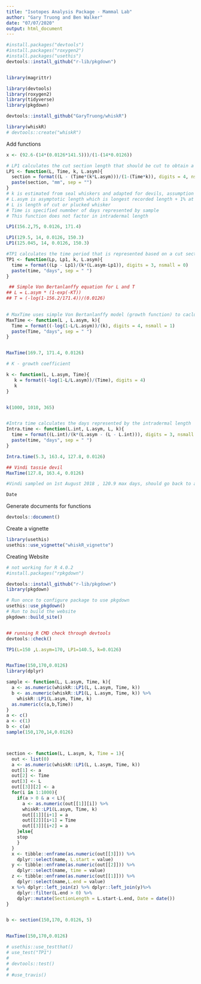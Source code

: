 ```yaml
---
title: "Isotopes Analysis Package - Mammal Lab"
author: "Gary Truong and Ben Walker"
date: "07/07/2020"
output: html_document
---
```


```r
#install.packages("devtools")
#install.packages("roxygen2")
#install.packages("usethis")
devtools::install_github("r-lib/pkgdown")


library(magrittr)

library(devtools)
library(roxygen2)
library(tidyverse)
library(pkgdown)

devtools::install_github("GaryTruong/whiskR")

library(whiskR)
# devtools::create("whiskR")
```

Add functions 
```r
x <- (92.6-(14*(0.0126*141.5)))/(1-(14*0.0126))

# LP1 calculates the cut section length that should be cut to obtain a defined time period. 
LP1 <- function(L, Time, k, L.asym){
  section = format((L - (Time*(k*L.asym)))/(1-(Time*k)), digits = 4, nsmall = 1)
  paste(section, "mm", sep = "")
}
# k is estimated from seal whiskers and adapted for devils, assumption that whiskers fall out after 1 year
# L.asym is asymptotic length which is longest recorded length + 1% at the given position
# L is length of cut or plucked whisker
# Time is specified numnber of days represented by sample
# This function does not factor in intradermal length 

LP1(156.2,75, 0.0126, 171.4)

LP1(129.5, 14, 0.0126, 150.3)
LP1(125.045, 14, 0.0126, 150.3)

#TP1 calculates the time period that is represented based on a cut section 
TP1 <- function(Lp, Lp1, k, L.asym){
  time = format((Lp - Lp1)/(k*(L.asym-Lp1)), digits = 3, nsmall = 0)
  paste(time, "days", sep = " ")
}

 ## Simple Von Bertanlanffy equation for L and T
## L = L.asym * (1-exp(-KT))
## T = (-log(1-156.2/171.4))/(0.0126)
  

# MaxTime uses simple Von Bertanlanffy model (growth function) to caclulate maximum theoretically time that the sample whisker represents
MaxTime <- function(L , L.asym, k){
  Time = format((-log(1-L/L.asym))/(k), digits = 4, nsmall = 1)
  paste(Time, "days", sep = " ")
}


MaxTime(169.7, 171.4, 0.0126)  

# K - growth coefficient

k <- function(L, L.asym, Time){
   k = format((-log(1-L/L.asym))/(Time), digits = 4)
   k
}


k(1000, 1010, 365)


#Intra time calculates the days represented by the intradermal length
Intra.time <- function(L.int, L.asym, L, k){
  time = format((L.int)/(k*(L.asym - (L - L.int))), digits = 3, nsmall = 0)
  paste(time, "days", sep = " ")
}

Intra.time(5.3, 163.4, 127.8, 0.0126)

## Vindi tassie devil
MaxTime(127.8, 163.4, 0.0126)

#Vindi sampled on 1st August 2018 , 120.9 max days, should go back to april 

Date

```


Generate documents for functions
```r
devtools::document()
```





Create a vignette
```r
library(usethis)
usethis::use_vignette("whiskR_vignette")
```

Creating  Website
```r
# not working for R 4.0.2
#install.packages("rpkgdown")

devtools::install_github("r-lib/pkgdown")
library(pkgdown)

# Run once to configure package to use pkgdown
usethis::use_pkgdown()
# Run to build the website
pkgdown::build_site()


## running R CMD check through devtools
devtools::check()
```

```r


TP1(L=150 ,L.asym=170, LP1=140.5, k=0.0126)


MaxTime(150,170,0.0126)
library(dplyr)

sample <- function(L, L.asym, Time, k){
  a <- as.numeric(whiskR::LP1(L, L.asym, Time, k)) 
  b <- as.numeric(whiskR::LP1(L, L.asym, Time, k)) %>%
    whiskR::LP1(L.asym, Time, k)
  as.numeric(c(a,b,Time))
}
a <- c()
a <- c(1)
b <- c(a)
sample(150,170,14,0.0126)



section <- function(L, L.asym, k, Time = 1){
  out <- list(0)
  a <- as.numeric(whiskR::LP1(L, L.asym, Time, k)) 
  out[1] <- a
  out[2] <- Time
  out[3] <- L
  out[[3]][2] <- a
  for(i in 1:1000){
    if(a > 0 & a < L){
      a <- as.numeric(out[[1]][i]) %>% 
      whiskR::LP1(L.asym, Time, k)
      out[[1]][i+1] = a
      out[[2]][i+1] = Time
      out[[3]][i+2] = a
    }else{
    stop
    }
  }
  x <- tibble::enframe(as.numeric(out[[3]])) %>%
    dplyr::select(name, L.start = value)
  y <- tibble::enframe(as.numeric(out[[2]])) %>% 
    dplyr::select(name, time = value)
  z <- tibble::enframe(as.numeric(out[[1]])) %>%
    dplyr::select(name,L.end = value)
  x %>% dplyr::left_join(z) %>% dplyr::left_join(y)%>%
    dplyr::filter(L.end > 0) %>%
    dplyr::mutate(SectionLength = L.start-L.end, Date = date())
}


b <- section(150,170, 0.0126, 5)


MaxTime(150,170,0.0126)
```

```r
# usethis::use_testthat()
# use_test("TP1")
# 
# devtools::test()
# 
# #use_travis()
```

